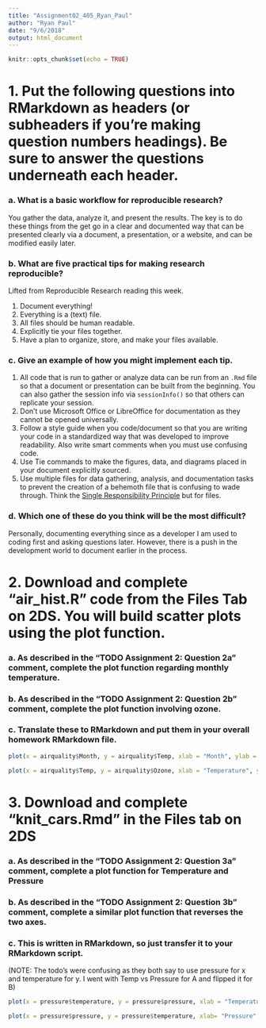 ```yaml
---
title: "Assignment02_405_Ryan_Paul"
author: "Ryan Paul"
date: "9/6/2018"
output: html_document
---
```


```r
knitr::opts_chunk$set(echo = TRUE)
```

# 1. Put the following questions into RMarkdown as headers (or subheaders if you’re making question numbers headings). Be sure to answer the questions underneath each header. 

### a.	What is a basic workflow for reproducible research?  
You gather the data, analyze it, and present the results. The key is to do these things from the get go in a clear and documented way that can be presented clearly via a document, a presentation, or a website, and can be modified easily later.

### b.	What are five practical tips for making research reproducible?
Lifted from Reproducible Research reading this week.

1. Document everything!
2. Everything is a (text) file.
3. All files should be human readable.
4. Explicitly tie your files together.
5. Have a plan to organize, store, and make your files available.

### c.	Give an example of how you might implement each tip. 
1. All code that is run to gather or analyze data can be run from an `.Rmd` file so that a document or presentation can be built from the beginning. You can also gather the session info via `sessionInfo()` so that others can replicate your session.
2. Don't use Microsoft Office or LibreOffice for documentation as they cannot be opened universally.
3. Follow a style guide when you code/document so that you are writing your code in a standardized way that was developed to improve readability. Also write smart comments when you must use confusing code.
4. Use Tie commands to make the figures, data, and diagrams placed in your document explicitly sourced.
5. Use multiple files for data gathering, analysis, and documentation tasks to prevent the creation of a behemoth file that is confusing to wade through. Think the [Single Responsibility Principle](https://en.wikipedia.org/wiki/Single_responsibility_principle) but for files.

### d.	Which one of these do you think will be the most difficult?
Personally, documenting everything since as a developer I am used to coding first and asking questions later. However, there is a push in the development world to document earlier in the process.

# 2. Download and complete “air_hist.R” code from the Files Tab on 2DS.  You will build scatter plots using the plot function.

### a.	As described in the “TODO Assignment 2: Question 2a” comment, complete the plot function regarding monthly temperature.
### b.	As described in the “TODO Assignment 2: Question 2b” comment, complete the plot function involving ozone.
### c.	Translate these to RMarkdown and put them in your overall homework RMarkdown file.

```r
plot(x = airquality$Month, y = airquality$Temp, xlab = "Month", ylab = "Temperature", main = "Temperature by Month")
```

```r
plot(x = airquality$Temp, y = airquality$Ozone, xlab = "Temperature", ylab = "Ozone", main = "Temperature vs Ozone")
```

# 3. Download and complete “knit_cars.Rmd” in the Files tab on 2DS
### a.	As described in the “TODO Assignment 2: Question 3a” comment, complete a plot function for Temperature and Pressure
### b.	As described in the “TODO Assignment 2: Question 3b” comment, complete a similar plot function that reverses the two axes.
### c.	This is written in RMarkdown, so just transfer it to your RMarkdown script. 

(NOTE: The todo's were confusing as they both say to use pressure for x and temperature for y. I went with Temp vs Pressure for A and flipped it for B)

```r
plot(x = pressure$temperature, y = pressure$pressure, xlab = "Temperature", ylab = "Pressure", main = "Temperature vs Pressure")
```

```r
plot(x = pressure$pressure, y = pressure$temperature, xlab= "Pressure", ylab = "Temperature", main = "Pressure vs Temperature")
```
